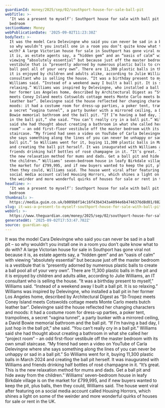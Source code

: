 ```yaml
---
guardianId: money/2025/sep/02/southport-house-for-sale-ball-pit
webTitle: >-
  ‘It was a present to myself’: Southport house for sale with ball pit off
  bedroom
sectionName: Money
webPublicationDate: '2025-09-02T11:23:38Z'
bodyText: >-
  It was the model Cara Delevingne who said you can never be sad in a ball pit –
  so why wouldn’t you install one in a room you don’t quite know what to do
  with? A large Victorian house for sale in Southport has gone viral not because
  it is, as estate agents say, a “hidden gem” and an “oasis of calm” with
  viewing “absolutely essential” but because just off the master bedroom is a
  vestibule that is “presently adorned by numerous plastic balls to create a
  ball pool all of your very own”. There are 11,300 plastic balls in the pit and
  it is enjoyed by children and adults alike, according to Julie Williams, an IT
  consultant who is selling the house. “It was a birthday present to myself,”
  Williams said. “Instead of a weekend away I built a ball pit. It is so
  relaxing.” Williams was inspired by Delevingne, who installed a ball pit in
  her former Los Angeles home, described by Architectural Digest as “St-Tropez
  meets Coney Island meets Cotswolds cottage meets Monte Carlo meets butch
  leather bar”. Delevingne said the house reflected her changing characters and
  moods: it had a costume room for dress-up parties, a poker tent, trampolines,
  a secret “vagina tunnel”, a party bunker with a mirrored ceiling, a David
  Bowie memorial bathroom and the ball pit. “If I’m having a bad day, I just hop
  in the ball pit,” she said. “You can’t really cry in a ball pit.” Williams
  said she had thought about creating a bathroom in what she called her “project
  room” – an odd first-floor vestibule off the master bedroom with its own small
  staircase. “My friend had seen a video on YouTube of Carla Delevingne where
  she says something along the lines of you can never be unhappy or sad in a
  ball pit.” So Williams went for it, buying 11,300 plastic balls in March 2024
  and creating the ball pit herself. It was inaugurated with Williams and
  friends drinking half bottles of rosé champagne in it. “It’s great. This is
  the new relaxation method for mums and dads. Get a ball pit and hide away from
  the children.” Williams’ seven-bedroom house in leafy Birkdale village is on
  the market for £799,995, and if new buyers wanted to keep the pit, plus balls,
  then they could, Williams said. The house went viral after featuring on a
  social media account called Housing Horrors, which shines a light on some of
  the weirder and more wonderful quirks of houses for sale or rent in the UK.
headline: >-
  ‘It was a present to myself’: Southport house for sale with ball pit off
  bedroom
thumbnail: >-
  https://media.guim.co.uk/b009b8f14c16f43b4343a4094e6b4746376d8d01/882_0_1395_1116/500.jpg
slug: it-was-a-present-to-myself-southport-house-for-sale-with-ball-pit-off-bedroom
webUrl: >-
  https://www.theguardian.com/money/2025/sep/02/southport-house-for-sale-ball-pit
generatedAt: '2025-09-02T17:53:47.782Z'
source: guardian-api
---
```

It was the model Cara Delevingne who said you can never be sad in a ball pit – so why wouldn’t you install one in a room you don’t quite know what to do with? A large Victorian house for sale in Southport has gone viral not because it is, as estate agents say, a “hidden gem” and an “oasis of calm” with viewing “absolutely essential” but because just off the master bedroom is a vestibule that is “presently adorned by numerous plastic balls to create a ball pool all of your very own”. There are 11,300 plastic balls in the pit and it is enjoyed by children and adults alike, according to Julie Williams, an IT consultant who is selling the house. “It was a birthday present to myself,” Williams said. “Instead of a weekend away I built a ball pit. It is so relaxing.” Williams was inspired by Delevingne, who installed a ball pit in her former Los Angeles home, described by Architectural Digest as “St-Tropez meets Coney Island meets Cotswolds cottage meets Monte Carlo meets butch leather bar”. Delevingne said the house reflected her changing characters and moods: it had a costume room for dress-up parties, a poker tent, trampolines, a secret “vagina tunnel”, a party bunker with a mirrored ceiling, a David Bowie memorial bathroom and the ball pit. “If I’m having a bad day, I just hop in the ball pit,” she said. “You can’t really cry in a ball pit.” Williams said she had thought about creating a bathroom in what she called her “project room” – an odd first-floor vestibule off the master bedroom with its own small staircase. “My friend had seen a video on YouTube of Carla Delevingne where she says something along the lines of you can never be unhappy or sad in a ball pit.” So Williams went for it, buying 11,300 plastic balls in March 2024 and creating the ball pit herself. It was inaugurated with Williams and friends drinking half bottles of rosé champagne in it. “It’s great. This is the new relaxation method for mums and dads. Get a ball pit and hide away from the children.” Williams’ seven-bedroom house in leafy Birkdale village is on the market for £799,995, and if new buyers wanted to keep the pit, plus balls, then they could, Williams said. The house went viral after featuring on a social media account called Housing Horrors, which shines a light on some of the weirder and more wonderful quirks of houses for sale or rent in the UK.
